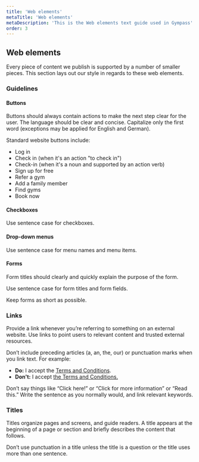 ```yaml
---
title: 'Web elements'
metaTitle: 'Web elements'
metaDescription: 'This is the Web elements text guide used in Gympass'
order: 3
---
```


## Web elements

Every piece of content we publish is supported by a number of smaller pieces.
This section lays out our style in regards to these web elements.

### Guidelines

#### Buttons

Buttons should always contain actions to make the next step clear for the user.
The language should be clear and concise. Capitalize only the first word
(exceptions may be applied for English and German).

Standard website buttons include:

- Log in
- Check in (when it's an action "to check in")
- Check-in (when it's a noun and supported by an action verb)
- Sign up for free
- Refer a gym
- Add a family member
- Find gyms
- Book now

#### Checkboxes

Use sentence case for checkboxes.

#### Drop-down menus

Use sentence case for menu names and menu items.

#### Forms

Form titles should clearly and quickly explain the purpose of the form.

Use sentence case for form titles and form fields.

Keep forms as short as possible.

### Links

Provide a link whenever you’re referring to something on an external website.
Use links to point users to relevant content and trusted external resources.

Don’t include preceding articles (a, an, the, our) or punctuation marks when you
link text. For example:

- **Do:** I accept the <u>Terms and Conditions</u>.
- **Don't:** I accept <u>the Terms and Conditions.</u>

Don’t say things like “Click here!” or “Click for more information” or
“Read this.” Write the sentence as you normally would, and link relevant
keywords.

### Titles

Titles organize pages and screens, and guide readers. A title appears at the
beginning of a page or section and briefly describes the content that follows.

Don’t use punctuation in a title unless the title is a question or the title
uses more than one sentence.
